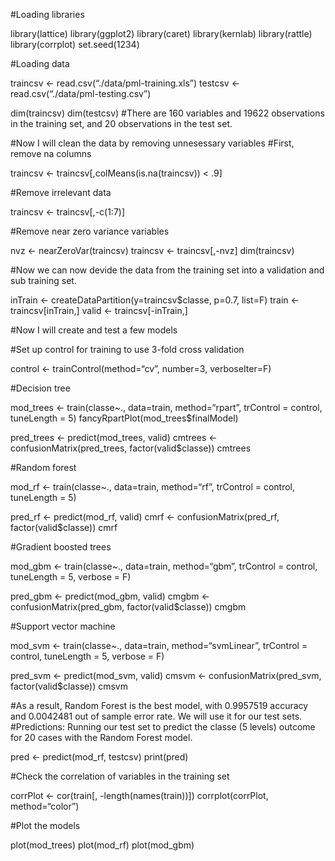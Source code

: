 #Loading libraries

library(lattice)
library(ggplot2)
library(caret)
library(kernlab)
library(rattle)
library(corrplot)
set.seed(1234)

#Loading data

traincsv <- read.csv("./data/pml-training.xls")
testcsv <- read.csv("./data/pml-testing.csv")

dim(traincsv)
dim(testcsv)
#There are 160 variables and 19622 observations in the training set, and 20 observations in the test set.

#Now I will clean the data by removing unnesessary variables
#First, remove na columns

traincsv <- traincsv[,colMeans(is.na(traincsv)) < .9]

#Remove irrelevant data

traincsv <- traincsv[,-c(1:7)]

#Remove near zero variance variables

nvz <- nearZeroVar(traincsv)
traincsv <- traincsv[,-nvz]
dim(traincsv)

#Now we can now devide the data from the training set into a validation and sub training set.

inTrain <- createDataPartition(y=traincsv$classe, p=0.7, list=F)
train <- traincsv[inTrain,]
valid <- traincsv[-inTrain,]

#Now I will create and test a few models

#Set up control for training to use 3-fold cross validation

control <- trainControl(method="cv", number=3, verboseIter=F)

#Decision tree

mod_trees <- train(classe~., data=train, method="rpart", trControl = control, tuneLength = 5)
fancyRpartPlot(mod_trees$finalModel)

pred_trees <- predict(mod_trees, valid)
cmtrees <- confusionMatrix(pred_trees, factor(valid$classe))
cmtrees

#Random forest

mod_rf <- train(classe~., data=train, method="rf", trControl = control, tuneLength = 5)

pred_rf <- predict(mod_rf, valid)
cmrf <- confusionMatrix(pred_rf, factor(valid$classe))
cmrf

#Gradient boosted trees

mod_gbm <- train(classe~., data=train, method="gbm", trControl = control, tuneLength = 5, verbose = F)

pred_gbm <- predict(mod_gbm, valid)
cmgbm <- confusionMatrix(pred_gbm, factor(valid$classe))
cmgbm

#Support vector machine

mod_svm <- train(classe~., data=train, method="svmLinear", trControl = control, tuneLength = 5, verbose = F)

pred_svm <- predict(mod_svm, valid)
cmsvm <- confusionMatrix(pred_svm, factor(valid$classe))
cmsvm

#As a result, Random Forest is the best model, with 0.9957519 accuracy and 0.0042481 out of sample error rate. We will use it for our test sets.
#Predictions: Running our test set to predict the classe (5 levels) outcome for 20 cases with the Random Forest model.

pred <- predict(mod_rf, testcsv)
print(pred)

#Check the correlation of variables in the training set

corrPlot <- cor(train[, -length(names(train))])
corrplot(corrPlot, method="color")

#Plot the models

plot(mod_trees)
plot(mod_rf)
plot(mod_gbm)

